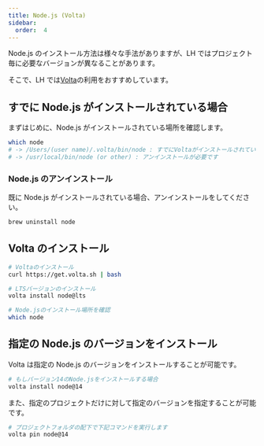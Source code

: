 ```yaml
---
title: Node.js (Volta)
sidebar:
  order:  4
---
```


Node.js のインストール方法は様々な手法がありますが、LH ではプロジェクト毎に必要なバージョンが異なることがあります。

そこで、LH では[Volta](https://volta.sh/)の利用をおすすめしています。

## すでに Node.js がインストールされている場合

まずはじめに、Node.js がインストールされている場所を確認します。

```bash
which node
# -> /Users/(user name)/.volta/bin/node : すでにVoltaがインストールされています
# -> /usr/local/bin/node (or other) : アンインストールが必要です
```

### Node.js のアンインストール

既に Node.js がインストールされている場合、アンインストールをしてください。

```bash
brew uninstall node
```

## Volta のインストール

```bash
# Voltaのインストール
curl https://get.volta.sh | bash

# LTSバージョンのインストール
volta install node@lts

# Node.jsのインストール場所を確認
which node
```

## 指定の Node.js のバージョンをインストール

Volta は指定の Node.js のバージョンをインストールすることが可能です。

```bash
# もしバージョン14のNode.jsをインストールする場合
volta install node@14
```

また、指定のプロジェクトだけに対して指定のバージョンを指定することが可能です。

```bash
# プロジェクトフォルダの配下で下記コマンドを実行します
volta pin node@14
```
